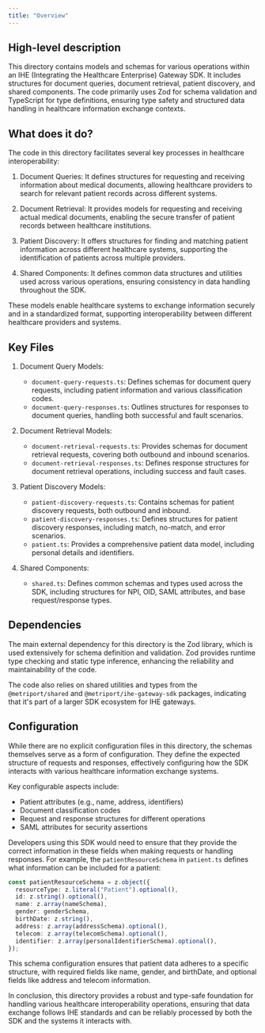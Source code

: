 ```yaml
---
title: "Overview"
---
```


## High-level description
This directory contains models and schemas for various operations within an IHE (Integrating the Healthcare Enterprise) Gateway SDK. It includes structures for document queries, document retrieval, patient discovery, and shared components. The code primarily uses Zod for schema validation and TypeScript for type definitions, ensuring type safety and structured data handling in healthcare information exchange contexts.

## What does it do?
The code in this directory facilitates several key processes in healthcare interoperability:

1. Document Queries: It defines structures for requesting and receiving information about medical documents, allowing healthcare providers to search for relevant patient records across different systems.

2. Document Retrieval: It provides models for requesting and receiving actual medical documents, enabling the secure transfer of patient records between healthcare institutions.

3. Patient Discovery: It offers structures for finding and matching patient information across different healthcare systems, supporting the identification of patients across multiple providers.

4. Shared Components: It defines common data structures and utilities used across various operations, ensuring consistency in data handling throughout the SDK.

These models enable healthcare systems to exchange information securely and in a standardized format, supporting interoperability between different healthcare providers and systems.

## Key Files

1. Document Query Models:
   - `document-query-requests.ts`: Defines schemas for document query requests, including patient information and various classification codes.
   - `document-query-responses.ts`: Outlines structures for responses to document queries, handling both successful and fault scenarios.

2. Document Retrieval Models:
   - `document-retrieval-requests.ts`: Provides schemas for document retrieval requests, covering both outbound and inbound scenarios.
   - `document-retrieval-responses.ts`: Defines response structures for document retrieval operations, including success and fault cases.

3. Patient Discovery Models:
   - `patient-discovery-requests.ts`: Contains schemas for patient discovery requests, both outbound and inbound.
   - `patient-discovery-responses.ts`: Defines structures for patient discovery responses, including match, no-match, and error scenarios.
   - `patient.ts`: Provides a comprehensive patient data model, including personal details and identifiers.

4. Shared Components:
   - `shared.ts`: Defines common schemas and types used across the SDK, including structures for NPI, OID, SAML attributes, and base request/response types.

## Dependencies
The main external dependency for this directory is the Zod library, which is used extensively for schema definition and validation. Zod provides runtime type checking and static type inference, enhancing the reliability and maintainability of the code.

The code also relies on shared utilities and types from the `@metriport/shared` and `@metriport/ihe-gateway-sdk` packages, indicating that it's part of a larger SDK ecosystem for IHE gateways.

## Configuration
While there are no explicit configuration files in this directory, the schemas themselves serve as a form of configuration. They define the expected structure of requests and responses, effectively configuring how the SDK interacts with various healthcare information exchange systems.

Key configurable aspects include:
- Patient attributes (e.g., name, address, identifiers)
- Document classification codes
- Request and response structures for different operations
- SAML attributes for security assertions

Developers using this SDK would need to ensure that they provide the correct information in these fields when making requests or handling responses. For example, the `patientResourceSchema` in `patient.ts` defines what information can be included for a patient:

```typescript
const patientResourceSchema = z.object({
  resourceType: z.literal("Patient").optional(),
  id: z.string().optional(),
  name: z.array(nameSchema),
  gender: genderSchema,
  birthDate: z.string(),
  address: z.array(addressSchema).optional(),
  telecom: z.array(telecomSchema).optional(),
  identifier: z.array(personalIdentifierSchema).optional(),
});
```

This schema configuration ensures that patient data adheres to a specific structure, with required fields like name, gender, and birthDate, and optional fields like address and telecom information.

In conclusion, this directory provides a robust and type-safe foundation for handling various healthcare interoperability operations, ensuring that data exchange follows IHE standards and can be reliably processed by both the SDK and the systems it interacts with.